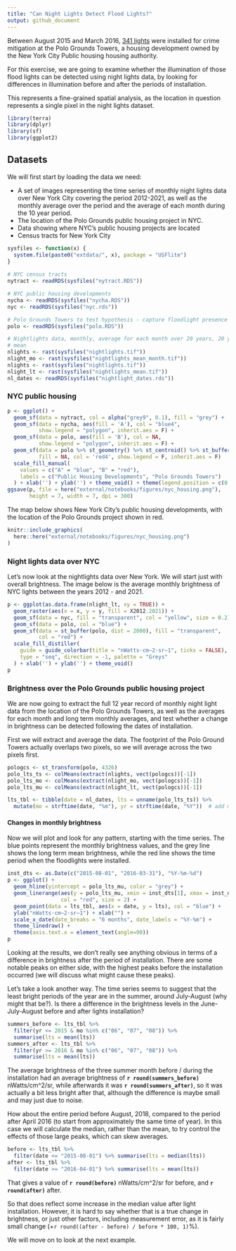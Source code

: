 ```yaml
---
title: "Can Night Lights Detect Flood Lights?"
output: github_document
---
```


Between August 2015 and March 2016, [341 lights](https://www1.nyc.gov/site/nycha/about/press/pr-2016/polo-grounds-20160310.page) were installed for crime mitigation at the Polo Grounds Towers, a housing development owned by the New York City Public housing housing authority. 

For this exercise, we are going to examine whether the illumination of those flood lights can be detected using night lights data, by looking for differences in illumination before and after the periods of installation.

This represents a fine-grained spatial analysis, as the location in question represents a single pixel in the night lights dataset.  


```r
library(terra)
library(dplyr)
library(sf)
library(ggplot2)
```

## Datasets
We will first start by loading the data we need:

- A set of images representing the time series of monthly night lights data over New York City covering the period 2012-2021, as well as the monthly average over the period and the average of each month during the 10 year period.
- The location of the Polo Grounds public housing project in NYC.
- Data showing where NYC's public housing projects are located
- Census tracts for New York City 

```r
sysfiles <- function(x) {
  system.file(paste0("extdata/", x), package = "USFlite")
}
  
# NYC census tracts
nytract <- readRDS(sysfiles("nytract.RDS")) 

# NYC public housing developments
nycha <- readRDS(sysfiles("nycha.RDS")) 
nyc <- readRDS(sysfiles("nyc.rds")) 

# Polo Grounds Towers to test hypothesis - capture floodlight presence
polo <- readRDS(sysfiles("polo.RDS"))

# Nightlights data, monthly, average for each month over 20 years, 20 year 
# mean
nlights <- rast(sysfiles("nightlights.tif"))
nlight_mo <- rast(sysfiles("nightlights_mean_month.tif"))
nlights <- rast(sysfiles("nightlights.tif"))
nlight_lt <- rast(sysfiles("nightlights_mean.tif"))
nl_dates <- readRDS(sysfiles("nightlight_dates.rds"))
```

### NYC public housing

```r
p <- ggplot() +
  geom_sf(data = nytract, col = alpha("grey9", 0.1), fill = "grey") +
  geom_sf(data = nycha, aes(fill = 'A'), col = "blue4", 
          show.legend = "polygon", inherit.aes = F) + 
  geom_sf(data = polo, aes(fill = 'B'), col = NA,
          show.legend = "polygon", inherit.aes = F) +
  geom_sf(data = polo %>% st_geometry() %>% st_centroid() %>% st_buffer(2000), 
          fill = NA, col = 'red4', show.legend = F, inherit.aes = F)
  scale_fill_manual(
    values = c("A" = "blue", "B" = "red"), 
    labels = c("Public Housing Developments", "Polo Grounds Towers")
  ) + xlab('') + ylab('') + theme_void() + theme(legend.position = c(0.2, 0.9)) 
ggsave(p, file = here("external/notebooks/figures/nyc_housing.png"), 
       height = 7, width = 7, dpi = 300)
```

The map below shows New York City's public housing developments, with the location of the Polo Grounds project shown in red.

```r
knitr::include_graphics(
  here::here("external/notebooks/figures/nyc_housing.png")
)
```

### Night lights data over NYC
Let's now look at the nightlights data over New York. We will start just with overall brightness. The image below is the average monthly brightness of NYC lights between the years 2012 - and 2021. 

```r
p <- ggplot(as.data.frame(nlight_lt, xy = TRUE)) + 
  geom_raster(aes(x = x, y = y, fill = X2012.2021)) +
  geom_sf(data = nyc, fill = "transparent", col = "yellow", size = 0.2) +
  geom_sf(data = polo, col = "blue") + 
  geom_sf(data = st_buffer(polo, dist = 2000), fill = "transparent", 
          col = "red") + 
  scale_fill_distiller(
    guide = guide_colorbar(title = "nWatts·cm−2·sr−1", ticks = FALSE),
    type = "seq", direction = -1, palette = "Greys"
  ) + xlab('') + ylab('') + theme_void()
p
```

### Brightness over the Polo Grounds public housing project

We are now going to extract the full 12 year record of monthly night light data from the location of the Polo Grounds Towers, as well as the averages for each month and long term monthly averages, and test whether a change in brightness can be detected following the dates of installation.

First we will extract and average the data. The footprint of the Polo Ground Towers actually overlaps two pixels, so we will average across the two pixels first.  
```r
pologcs <- st_transform(polo, 4326)
polo_lts_ts <- colMeans(extract(nlights, vect(pologcs))[-1])
polo_lts_mo <- colMeans(extract(nlight_mo, vect(pologcs))[-1])
polo_lts_mu <- colMeans(extract(nlight_lt, vect(pologcs))[-1])

lts_tbl <- tibble(date = nl_dates, lts = unname(polo_lts_ts)) %>% 
  mutate(mo = strftime(date, "%m"), yr = strftime(date, "%Y"))  # add mo/year
```

#### Changes in monthly brightness
Now we will plot and look for any pattern, starting with the time series. The blue points represent the monthly brightness values, and the grey line shows the long term mean brightness, while the red line shows the time period when the floodlights were installed. 
```r
inst_dts <- as.Date(c("2015-08-01", "2016-03-31"), "%Y-%m-%d")
p <- ggplot() + 
  geom_hline(yintercept = polo_lts_mu, color = "grey") + 
  geom_linerange(aes(y = polo_lts_mu, xmin = inst_dts[1], xmax = inst_dts[2]), 
                 col = "red", size = 2) + 
  geom_point(data = lts_tbl, aes(x = date, y = lts), col = "blue") + 
  ylab("nWatts·cm−2·sr−1") + xlab("") + 
  scale_x_date(date_breaks = "6 months", date_labels = "%Y-%m") + 
  theme_linedraw() + 
  theme(axis.text.x = element_text(angle=90))
p
```

Looking at the results, we don't really see anything obvious in terms of a difference in brightness after the period of installation. There are some notable peaks on either side, with the highest peaks before the installation occurred (we will discuss what might cause these peaks).

Let's take a look another way. The time series seems to suggest that the least bright periods of the year are in the summer, around July-August (why might that be?). Is there a difference in the brightness levels in the June-July-August before and after lights installation? 

```r
summers_before <- lts_tbl %>% 
  filter(yr <= 2015 & mo %in% c("06", "07", "08")) %>% 
  summarise(lts = mean(lts))
summers_after <- lts_tbl %>% 
  filter(yr >= 2016 & mo %in% c("06", "07", "08")) %>% 
  summarise(lts = mean(lts))
```

The average brightness of the three summer month before / during the installation had an average brightness of **`r round(summers_before)`** nWatts/cm^2/sr, while afterwards it was **`r round(summers_after)`**, so it was actually a bit less bright after that, although the difference is maybe small and may just due to noise. 

How about the entire period before August, 2018, compared to the period after April 2016 (to start from approximately the same time of year). In this case we will calculate the median, rather than the mean, to try control the effects of those large peaks, which can skew averages. 
```r
before <- lts_tbl %>% 
  filter(date <= "2015-08-01") %>% summarise(lts = median(lts))
after <- lts_tbl %>% 
  filter(date >= "2016-04-01") %>% summarise(lts = mean(lts))
```

That gives a value of **`r round(before)`** nWatts/cm^2/sr for before, and **`r round(after)`** after. 

So that does reflect some increase in the median value after light installation. However, it is hard to say whether that is a true change in brightness, or just other factors, including measurement error, as it is fairly small change (+`r round((after - before) / before * 100, 1)`%). 

We will move on to look at the next example. 












